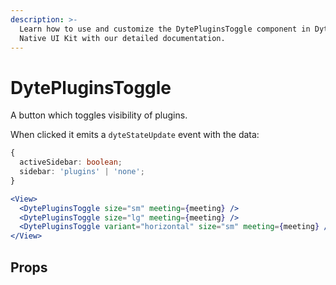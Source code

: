 ```yaml
---
description: >-
  Learn how to use and customize the DytePluginsToggle component in Dyte's React
  Native UI Kit with our detailed documentation.
---
```


# DytePluginsToggle

A button which toggles visibility of plugins.

When clicked it emits a `dyteStateUpdate` event with the data:

```ts
{
  activeSidebar: boolean;
  sidebar: 'plugins' | 'none';
}
```

```jsx
<View>
  <DytePluginsToggle size="sm" meeting={meeting} />
  <DytePluginsToggle size="lg" meeting={meeting} />
  <DytePluginsToggle variant="horizontal" size="sm" meeting={meeting} />
</View>
```

## Props

<PropsTable of="dyte-plugins-toggle" />

<head>
  <title>React Native UI Kit DytePluginsToggle</title>
</head>
